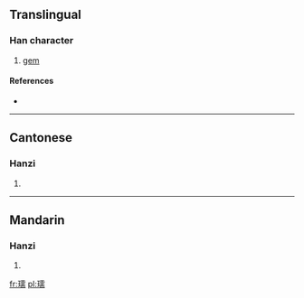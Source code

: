 ==Translingual==

===Han character===
{{Han char|rn=96|rad=玉|as=14|sn=18|four=1112<sub>7</sub>|canj=一土一月月 (MGMBB)}}

# [[gem]]

====References====
* {{Han ref|kx=0744.210|dkj=21313|dj=1153.060|hdz=21143.040|uh=74C0|ud=29888|bh=F041|bd=61505}}

----

==Cantonese==

===Hanzi===
{{yue-hanzi|jyut=|y=yun5}}

# {{defn|lang=yue|sort=玉14}}

----

==Mandarin==

===Hanzi===
{{cmn-hanzi|pin=[[ruǎn]] ([[ruan3]])|wg=juan<sup>3</sup>}}

# {{defn|lang=cmn|sort=玉14}}

[[fr:瓀]]
[[pl:瓀]]